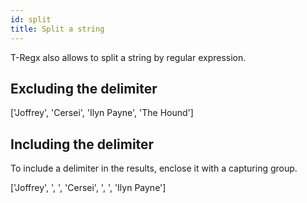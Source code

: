 ```yaml
---
id: split
title: Split a string
---
```



T-Regx also allows to split a string by regular expression.

## Excluding the delimiter

<CodeTabs
    tregx="pattern('[ ,]{2}')->split('Joffrey, Cersei, Ilyn Payne, The Hound');"
    php="preg::split('/[ ,]{2}/', 'Joffrey, Cersei, Ilyn Payne, The Hound');"/>
<Result>['Joffrey', 'Cersei', 'Ilyn Payne', 'The Hound']</Result>

## Including the delimiter

To include a delimiter in the results, enclose it with a capturing group.

<CodeTabs
    tregx="pattern('([ ,]{2})')->split('Joffrey, Cersei, Ilyn Payne, The Hound');"
    php="preg::split('/([ ,]{2})/', 'Joffrey, Cersei, Ilyn Payne', -1, PREG_SPLIT_DELIM_CAPTURE);"/>
<Result>['Joffrey', ', ', 'Cersei', ', ', 'Ilyn Payne']</Result>
